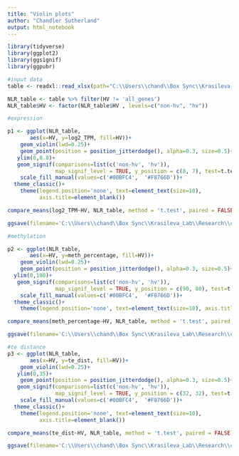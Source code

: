 ```yaml
---
title: "Violin plots"
author: "Chandler Sutherland"
output: html_notebook
---
```


```r
library(tidyverse)
library(ggplot2)
library(ggsignif)
library(ggpubr)
```

```r
#input data 
table <- readxl::read_xlsx(path="C:\\Users\\chand\\Box Sync\\Krasileva_Lab\\Research\\chandler\\Krasileva Lab\\E14\\all_gene_table.xlsx")

NLR_table <- table %>% filter(HV != 'all_genes')
NLR_table$HV <- factor(NLR_table$HV , levels=c("non-hv", "hv"))
```

```r
#expression

p1 <- ggplot(NLR_table,
       aes(x=HV, y=log2_TPM, fill=HV))+
    geom_violin(lwd=0.25)+
    geom_point(position = position_jitterdodge(), alpha=0.3, size=0.5)+
   ylim(0,8.8)+
   geom_signif(comparisons=list(c('non-hv', 'hv')), 
               map_signif_level = TRUE, y_position = c(8, 7), test=t.test, textsize=2, size=0.25)+
    scale_fill_manual(values=c('#00BFC4',  '#F8766D'))+
  theme_classic()+
    theme(legend.position='none', text=element_text(size=10), 
          axis.title=element_blank())

compare_means(log2_TPM~HV, NLR_table, method = 't.test', paired = FALSE)

ggsave(filename='C:\\Users\\chand\\Box Sync\\Krasileva_Lab\\Research\\chandler\\Krasileva Lab\\E14\\e14_R\\final_figures\\tpm.png', plot=p1, dpi='retina', width=2, height=1.5)
```

```r
#methylation

p2 <- ggplot(NLR_table,
       aes(x=HV, y=meth_percentage, fill=HV))+
    geom_violin(lwd=0.25)+
    geom_point(position = position_jitterdodge(), alpha=0.3, size=0.5)+
  ylim(0,100)+
   geom_signif(comparisons=list(c('non-hv', 'hv')), 
               map_signif_level = TRUE, y_position = c(90, 80), test=t.test, textsize=2, size=0.25)+
    scale_fill_manual(values=c('#00BFC4',  '#F8766D'))+
  theme_classic()+
    theme(legend.position='none', text=element_text(size=10), axis.title=element_blank())

compare_means(meth_percentage~HV, NLR_table, method = 't.test', paired = FALSE)

ggsave(filename='C:\\Users\\chand\\Box Sync\\Krasileva_Lab\\Research\\chandler\\Krasileva Lab\\E14\\e14_R\\final_figures\\per_meth.png', plot=p2, dpi='retina', width=2, height=1.5)
```

```r
#te distance 
p3 <- ggplot(NLR_table,
       aes(x=HV, y=te_dist, fill=HV))+
    geom_violin(lwd=0.25)+
   ylim(0,35)+
    geom_point(position = position_jitterdodge(), alpha=0.3, size=0.5)+
   geom_signif(comparisons=list(c('non-hv', 'hv')), 
               map_signif_level = TRUE, y_position = c(32, 32), test=t.test, textsize=2, size=0.25)+
    scale_fill_manual(values=c('#00BFC4',  '#F8766D'))+
  theme_classic()+
    theme(legend.position='none', text=element_text(size=10), 
          axis.title=element_blank())

compare_means(te_dist~HV, NLR_table, method = 't.test', paired = FALSE)

ggsave(filename='C:\\Users\\chand\\Box Sync\\Krasileva_Lab\\Research\\chandler\\Krasileva Lab\\E14\\e14_R\\final_figures\\te.png', plot=p3, dpi='retina', width=2, height=1.5)
```

